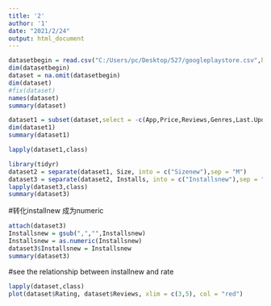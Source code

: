 ```yaml
---
title: '2'
author: '1'
date: "2021/2/24"
output: html_document
---
```


```r
datasetbegin = read.csv("C:/Users/pc/Desktop/527/googleplaystore.csv",header = T, encoding = 'UTF-8')
dim(datasetbegin)
dataset = na.omit(datasetbegin)
dim(dataset)
#fix(dataset)
names(dataset)
summary(dataset)
```

```r
dataset1 = subset(dataset,select = -c(App,Price,Reviews,Genres,Last.Updated,Current.Ver))
dim(dataset1)
summary(dataset1)
```

```r
lapply(dataset1,class)
```


```r
library(tidyr)
dataset2 = separate(dataset1, Size, into = c("Sizenew"),sep = "M")
dataset3 = separate(dataset2, Installs, into = c("Installsnew"),sep = "\\+")
lapply(dataset3,class)
summary(dataset3)
```
#转化installnew 成为numeric
```r
attach(dataset3)
Installsnew = gsub(",","",Installsnew)
Installsnew = as.numeric(Installsnew)
dataset3$Installsnew = Installsnew
summary(dataset3)
```
#see the relationship between installnew and rate
```r
lapply(dataset,class)
plot(dataset$Rating, dataset$Reviews, xlim = c(3,5), col = "red")
```




